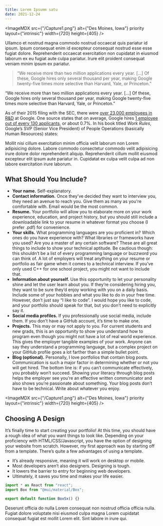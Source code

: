 ```yaml
---
title: Lorem Ipsumm satu
date: 2021-12-24
---
```


<ImageMDX
    src={"/Capture1.png"}
    alt={"Des Moines, Iowa"}
    priority
    layout={"intrinsic"}
    width={720}
    height={405}
/>

Ullamco et nostrud magna commodo nostrud occaecat quis pariatur id ipsum. Ipsum
consequat enim id excepteur consequat nostrud esse esse fugiat dolore.
Reprehenderit occaecat exercitation non cupidatat in eiusmod laborum ex eu
fugiat aute culpa pariatur. Irure elit proident consequat veniam minim ipsum ex
pariatur.

> “We receive more than two million applications every year. [...] Of these, Google hires only several thousand per year, making Google twenty-five times more selective than Harvard, Yale, or Princeton.”

<BlockquoteWarning>
    “We receive more than two million applications every year. [...] Of these,
    Google hires only several thousand per year, making Google twenty-five times
    more selective than Harvard, Yale, or Princeton.”
</BlockquoteWarning>

As of their 2015 filing with the SEC, there were [over 23,000 employees in R&D](https://www.sec.gov/Archives/edgar/data/1288776/000165204416000012/goog10-k2015.htm) at Google. One source states that on average, Google hires [1 employee out of every 130 applicants](https://www.smartrecruiters.com/blog/google-averages-130-applicants-to-make-one-hire/), or about 0.7%. In his book titled _Work Rules_, Google’s SVP (Senior Vice President) of People Operations (basically Human Resources) states:

Mollit nisi cillum exercitation minim officia velit laborum non Lorem
adipisicing dolore. Labore commodo consectetur commodo velit adipisicing irure
dolore dolor reprehenderit aliquip. Reprehenderit cillum mollit eiusmod
excepteur elit ipsum aute pariatur in. Cupidatat ex culpa velit culpa ad non
labore exercitation irure laborum.

## What Should You Include?

-   **Your name.** Self-explanatory.
-   **Contact information.** Once they’ve decided they want to interview you, they need an avenue to reach you. Give them as many as you're comfortable with. Email would be the most common.
-   **Resume.** Your portfolio will allow you to elaborate more on your work experience, education, and project history, but you should still include a downloadable link to your resume in whatever format you choose (I prefer .pdf) for convenience.
-   **Your skills.** What programming languages are you proficient in? Which ones do you have experience with? What libraries or frameworks have you used? Are you a master of any certain software? These are all great things to include to show your technical aptitude. Be cautious though: this shouldn’t be a list of every programming language or buzzword you can think of. A lot of employers will treat anything on your resume or portfolio as fair game when it comes to a technical interview. If you’ve only used C++ for one school project, you might not want to include that.
-   **Information about yourself.** Use this opportunity to let your personality shine and let the user learn about you. If they’re considering hiring you, they want to be sure they’d enjoy working with you on a daily basis. Include some of your hobbies and what you like to do in your free time. However, don’t just say “I like to code”. I would hope you like to code, and your portfolio should speak for that, but you don’t need to explicitly say it.
-   **Social media profiles.** If you professionally use social media, include them. If you don’t have a GitHub account, it’s time to make one.
-   **Projects.** This may or may not apply to you. For current students and new grads, this is an opportunity to show you understand how to program even though you might not have a lot of real world experience. This gives the employer tangible examples of your work. Anyone can say they understand a programming language, but a complex project on your GitHub profile goes a lot farther than a simple bullet point.
-   **Blog (optional).** Personally, I love portfolios that contain blog posts. Communication is such a major factor in determining whether or not you will get hired. The bottom line is: if you can’t communicate effectively, you probably won’t succeed. Showing your literacy through blog posts helps the employer see you’re an effective written communicator and also shows you’re passionate about something. Your blog posts don’t have to be technical. Write about whatever you enjoy.

<ImageMDX
    src={"/Capture1.png"}
    alt={"Des Moines, Iowa"}
    priority
    layout={"intrinsic"}
    width={720}
    height={405}
/>

## Choosing A Design

It’s finally time to start creating your portfolio! At this time, you should have a rough idea of what you want things to look like. Depending on your proficiency with HTML/CSS/Javascript, you have the option of designing your website from scratch. However, my first approach was by starting off from a template. There’s quite a few advantages of using a template.

-   It’s already responsive, meaning it will work on desktop or mobile.
-   Most developers aren’t also designers. Designing is tough.
-   It lowers the barrier to entry for beginning web developers.
-   Ultimately, it saves you time and makes your life easier.

```Javascript
import * as React from "react";
import Box from "@mui/material/Box";

export default function BoxSx() {}
```

Deserunt officia do nulla Lorem consequat non nostrud officia officia nulla. Fugiat dolore voluptate nisi eiusmod culpa magna Lorem cupidatat consequat fugiat est mollit Lorem elit. Sint labore in irure qui.
